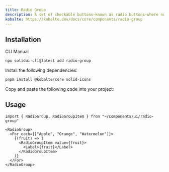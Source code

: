 ```yaml
---
title: Radio Group
description: A set of checkable buttons—known as radio buttons—where no more than one of the buttons can be checked at a time.
kobalte: https://kobalte.dev/docs/core/components/radio-group
---
```


<ComponentPreview name="radio-group-demo" />

## Installation

<Tabs defaultValue="cli">

<TabsList>
  <TabsTrigger value="cli">CLI</TabsTrigger>
  <TabsTrigger value="manual">Manual</TabsTrigger>
</TabsList>

<TabsContent value="cli">

```bash
npx solidui-cli@latest add radio-group
```

</TabsContent>

<TabsContent value="manual">
<Steps>

<Step>Install the following dependencies: </Step>

```bash
pnpm install @kobalte/core solid-icons
```

<Step>Copy and paste the following code into your project: </Step>

<ComponentSource name="radio-group" />

</Steps>
</TabsContent>

</Tabs>

## Usage

```tsx
import { RadioGroup, RadioGroupItem } from "~/components/ui/radio-group"
```

```tsx
<RadioGroup>
  <For each={["Apple", "Orange", "Watermelon"]}>
    {(fruit) => (
      <RadioGroupItem value={fruit}>
        <Label>{fruit}</Label>
      </RadioGroupItem>
    )}
  </For>
</RadioGroup>
```
